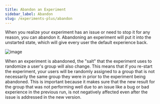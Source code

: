 ```yaml
---
title: Abandon an Experiment
sidebar_label: Abandon
slug: /experiments-plus/abandon
---
```


When you realize your experiment has an issue or need to stop it for any reason, you can abandon it. Abandoning an experiment will put it into the unstarted state, which will give every user the default experience back.

![image](https://user-images.githubusercontent.com/77478330/206825097-f8032cf2-64d6-4cad-b6ec-49f37d6e28cf.png)


When an experiment is abandoned, the "salt" that the experiment uses to randomize a user's group will also change. This means that if you re-start the experiment, your users will be randomly assigned to a group that is not necessarily the same group they were in prior to the experiment being abandoned. This is important because it makes sure that the new result for the group that was not performing well due to an issue like a bug or bad experience in the previous run, is not negatively affected even after the issue is addressed in the new version.
